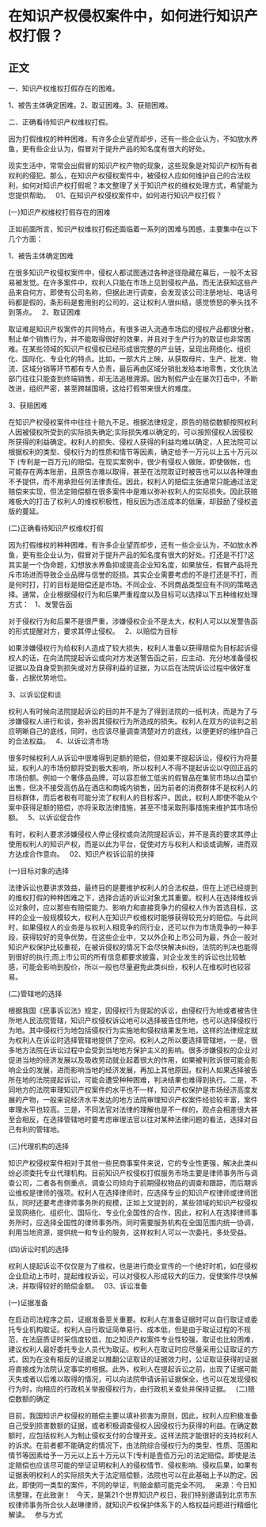 # 在知识产权侵权案件中，如何进行知识产权打假？
## 正文

一、知识产权维权打假存在的困难。

1、被告主体确定困难。2、取证困难。3、获赔困难。

二、正确看待知识产权维权打假。

因为打假维权的种种困难，有许多企业望而却步，还有一些企业认为，不如放水养鱼，更有些企业认为，假冒对于提升产品的知名度有很大的好处。

现实生活中，常常会出假冒的知识产权产物的现象，这些现象是对知识产权所有者权利的侵犯。那么，在知识产权侵权案件中，被侵权人应如何维护自己的合法权利，如何对知识产权打假呢？本文整理了关于知识产权的维权处理方式，希望能为您提供帮助。
 
01、在知识产权侵权案件中，如何进行知识产权打假？

(一)知识产权维权打假存在的困难

正如前面所言，知识产权维权打假还面临着一系列的困难与困惑，主要集中在以下几个方面：

1、被告主体确定困难

在很多知识产权侵权案件中，侵权人都试图通过各种途径隐藏在幕后，一般不太容易被发觉。在许多案件中，权利人只能在市场上见到侵权产品，而无法获知这些产品来自何方，即使有公司名称，但据此进行调查，会发现该公司注册地址、电话号码都是假的，条形码是套用别的公司的，这让权利人很纠结，感觉愤怒的拳头找不到落点。
 
2、取证困难

取证难是知识产权案件的共同特点，有很多进入流通市场后的侵权产品都很分散，制止单个销售行为，并不能取得很好的效果，并且对于生产行为的取证也非常困难。在某些领域的知识产权侵权已经形成很完整的产业链，呈现出网络化、组织化、国际化、专业化的特点。比如，一部大片上映，从获取母片、生产、批发、物流、区域分销等环节都有专人负责，最后再由区域分销批发给本地零售，文化执法部门往往只能查到终端销售，却无法追根溯源。因为制假产业在屡次打击中，不断改进，组织严密，甚至跨越国境，这给打假带来很大的难度。

3、获赔困难

在知识产权侵权案件中往往十赔九不足。根据法律规定，原告的赔偿数额按照权利人因被侵权所受到的实际损失确定;实际损失难以确定的，可以按照侵权人因侵权所获得的利益确定。权利人的损失、侵权人获得的利益均难以确定，人民法院可以根据权利的类型、侵权行为的性质和情节等因素，确定给予一万元以上五十万元以下 (专利是一百万元)的赔偿。在现实案例中，很少有侵权人做账，即使做帐，也可能存在两本账册，且原告亦难以取得，甚至在法院取证时被告也可以以各种理由不予提供，而不用承担任何法律责任。因此，权利人的赔偿主张通常只能通过法定赔偿来实现，但法定赔偿额在很多案件中是难以弥补权利人的实际损失。因此获赔难极大的打击了权利人的维权积极性，相反因为违法成本的低廉，却鼓励了侵权盗版的蔓延。

(二)正确看待知识产权维权打假

因为打假维权的种种困难，有许多企业望而却步，还有一些企业认为，不如放水养鱼，更有些企业认为，假冒对于提升产品的知名度有很大的好处。打还是不打?这其实是一个伪命题，幻想放水养鱼抑或提高企业知名度，如果放任，假冒产品将充斥市场进而导致企业品牌与信誉的贬损。其实企业需要考虑的不是打还是不打，而是何时打，打的目标是赔偿还是市场。不同企业、不同商品类型应有不同的策略选择。通常，企业根据侵权行为和后果严重程度以及目标可以选择以下五种维权处理方式：
 
1、发警告函

对于侵权行为和后果不是很严重，涉嫌侵权企业不是太大，权利人可以以发警告函的形式提醒对方，要求其停止侵权。
 
2、以赔偿为目标

如果涉嫌侵权行为给权利人造成了较大损失，权利人准备以获得赔偿为目标起诉侵权人的话，在向法院提起诉讼或向对方发送警告函之前，应主动、充分地准备侵权证据以及自身受到损失或对方获得利益的证据，为以后在法院诉讼过程中做好准备，占据优势地位。

3、以诉讼促和谈

权利人有时候向法院提起诉讼的目的并不是为了得到法院的一纸判决，而是为了与涉嫌侵权人进行和谈，弥补因其侵权行为所造成的损失。权利人在双方的谈判之前应明晰自己的底线，同时，也应该尽量调查清楚对方的底线，以便更好的维护自己的合法权益。
 
4、以诉讼清市场

很多时候权利人从诉讼中很难得到足额的赔偿，但如果不提起诉讼，侵权行为将蔓延，权利人的市场份额将受到极大影响，所以权利人不得不提起诉讼以夺回正品的市场份额。例如一个奢侈品品牌，可以容忍做工低劣的假冒品在集贸市场以白菜价出售，但决不接受高仿品在酒店和商城内销售，因为前者的消费群体不是权利人的目标群体，而后者极有可能分流了权利人的目标客户。因此，权利人即使不能从个案中获得足额的赔偿，亦将采取法律措施，甚至不惜采取刑事措施来维护其市场份额。
 
5、以诉讼促合作

有时，权利人要求涉嫌侵权人停止侵权或向法院提起诉讼，并不是真的要求其停止使用权利人的知识产权，而是以此为平台，促使对方与权利人和谈或调解，进而双方达成合作意向。
 
02、知识产权诉讼前的抉择

(一)目标对象的选择

法律诉讼也要讲求效益，最终目的是要维护权利人的合法权益，但在上述已经提到的维权打假的种种困难之下，选择合适的诉讼对象尤其重要。权利人在选择维权诉讼对象时，应以那些有赔偿能力、影响力和直接竞争力的侵权人作为首选目标，这样的企业一般规模较大，权利人在知识产权维权时能够获得较充分的赔偿。与此同时，如果侵权人的业务是与权利人相竞争的同行业，还可以作为市场竞争的一种手段，获得较好的竞争优势。在这些企业中，又以外企和上市公司为最，外企一般对知识产权保护比较重视，在被诉侵权的情况下会尽快解决纠纷，法院的判决也能得到很好的执行;而上市公司的所有信息都要求披露，对企业发生的诉讼也比较敏感，可能会影响到股价，所以一般也尽量避免此类纠纷，权利人在维权时也较容易。

(二)管辖地的选择

根据我国《民事诉讼法》规定，因侵权行为提起的诉讼，由侵权行为地或者被告住所地人民法院管辖，知识产权侵权诉讼地可以选择被告住所地，也可以选择侵权行为地。其中侵权行为地包括侵权行为实施地和侵权结果发生地，这样的法律规定就为权利人在诉讼时选择管辖地提供了空间。权利人之所以要选择管辖地，一是，很多地方法院在诉讼过程中会受到当地地方保护主义的影响。很多涉嫌侵权的企业对促进当地的经济发展以及吸收劳动就业起着很大的作用，如果被判败诉很可能会影响企业的发展，进而影响当地的经济发展，再加上其他原因，权利人如果选择被告所在地的法院提起诉讼，可能会遭受种种困难，判决结果也难得到执行。二是，不同地方的法院审理知识产权案件的水平也不一样，知识产权保护是市场经济高度发展的产物，一般来说经济水平发达的地方法院审理知识产权案件经验较丰富，案件审理水平也较高。三是，不同法官对法律的理解也是不一样的，观点会相差很大甚至会相反，在选择管辖地时要考虑审理法官以往对某种法律问题的看法，选择对自己有利的管辖地。

(三)代理机构的选择

知识产权侵权案件相对于其他一些民商事案件来说，它的专业性更强，解决此类纠纷必须委托专业代理机构。目前知识产权侵权打假服务市场主要是律师事务所与调查公司，二者各有侧重点，调查公司倾向于前期侵权物品的调查和跟踪，而后期诉讼维权是律师的强项。权利人在选择律师时，应选择专业的知识产权律师或律师团队，同时还要考虑律师事务所的规模，正如上文提到的，某些领域的知识产权侵权呈现网络化、组织化、国际化、专业化全国性的合作，因此，权利人在选择律师事务所时，应选择全国性的律师事务所。同时需要服务机构在全国范围内统一协调，利用当地资源，提供统一和专业的服务，这样权利人可以一次委托，多处受益。

(四)诉讼时机的选择

权利人提起诉讼不仅仅是为了维权，也是进行商业宣传的一个绝好时机，如在侵权企业启动上市时，提起维权诉讼，可以对侵权人形成较大的压力，促使案件尽快解决，并取得较好的赔偿金额。
 
03、诉讼准备

(一)证据准备

在启动司法程序之前，证据准备至关重要。权利人在准备证据时可以自行取证或委托专业机构取证。权利人自行取证简单易行、成本低，但是由于取证过程的不规范，在法庭质证时采信度较低，加之知识产权案件专业性较强，取证也比较困难，建议权利人最好委托专业人员代为取证。权利人在取证时应尽量采用公证取证的方式，因为在没有相反的证据足以推翻公证取证的证据效力时，公证取证获得的证据将直接成为法院认定事实的根据。此外，权利人在提起诉讼之前，出现了证据可能灭失或者以后难以取得的情况，可以向法院申请诉前证据保全，也可以在发现侵权行为时，向相应的行政机关举报侵权行为，由行政机关查处并保持证据。
 
(二)赔偿数额的确定

目前，我国知识产权侵权的赔偿主要以填补损害为原则，因此，权利人应积极准备自己受到损害数额的证据，或者积极调查侵权人因侵权行为获得的利益。在确定数额时，应包括权利人为制止侵权支付的合理开支。这样法院才能很好的支持权利人的诉求。在前者都不能确定的情况下，由法院综合侵权行为的类型、性质、范围和情节等因素给予一万元以上五十万元以下(专利是壹佰万元)的法定赔偿。即使是法定赔偿也应该尽可能的举证证明权利人的侵权情节、侵权影响、侵权后果，如果有证据表明权利人的实际损失大于法定赔偿额，法院也可以在此基础上予以酌定。因此，即使同一类型的案件，不同的举证，判赔金额可能完全不同。
 
来源：今日知讯整理，在此致谢！
 
今天，是第21个世界知识产权日，我们特别邀请到北京市东权律师事务所合伙人赵琳律师，就知识产权保护体系下的人格权益问题进行精细化解读。
 
参与方式
 

 
